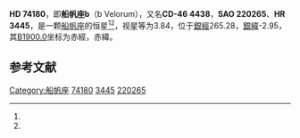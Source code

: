 {{Starbox begin
| name = HD 74180
}}
{{Starbox observe
| epoch = [[J2000.0|J2000.0]]
| constell = [[船帆座|船帆座]]<ref name=SIMBAD>{{cite web
 | url=http://simbad.u-strasbg.fr/simbad/sim-id?Ident=HR+3445
 | title =Pulsating variable Star
 | publisher=Centre de Données astronomiques de Strasbourg
 | work=SIMBAD
 | accessdate=2012-07-13}}</ref><ref name=DATA>{{cite web
 | url=http://vizier.u-strasbg.fr/viz-bin/VizieR-5?-out.add=.&-source=5050&-corr=PK=HR&-out.max=9999&HR=3445
 | title=VizieR Detailed Page
 | accessdate=2012-07-13
 | archive-date=2016-03-05
 | archive-url=https://web.archive.org/web/20160305093916/http://vizier.u-strasbg.fr/viz-bin/VizieR-5?-out.add=.&-source=5050&-corr=PK=HR&-out.max=9999&HR=3445
 | dead-url=no
 }}</ref>
| 星官 = [[天社|天社]]
| ra = {{RA|8|40|37.6}}<ref name=SIMBAD /><ref name=DATA />
| dec = {{DEC|-46|38|56}}<ref name=SIMBAD /><ref name=DATA />
| appmag_v = 3.84<ref name=SIMBAD /><ref name=DATA />
}}
{{Starbox character
| class = F3Ia<ref name=SIMBAD /><ref name=DATA />
| b-v = 0.71<ref name=SIMBAD /><ref name=DATA />
| u-b = 0.3<ref name=SIMBAD /><ref name=DATA />
| r-i = 0.6<ref name=SIMBAD /><ref name=DATA />
| variable = 
}}
{{Starbox astrometry
| radial_v = 0.3
| prop_mo_ra = 25
| parallax = 0.031
| p_error = 
}}
{{Starbox catalog
| names =CD-46 4438，[[SAO星表|SAO]] 220265，[[HD星表|HD]] 74180，[[HR星表|HR]] 3445}}
{{Starbox reference |Simbad=HR+3445}}
{{Starbox end}}

'''HD 74180'''，即'''船帆座b'''（b Velorum），又名'''CD-46 4438'''，'''SAO 220265'''、'''HR 3445'''，是一颗[[船帆座|船帆座]]的恒星<ref name=SIMBAD /><ref name=DATA />，视星等为3.84，位于[[銀道座標系|銀經]]265.28，[[銀道座標系|銀緯]]-2.95，其[[B1900.0|B1900.0]]坐标为赤經{{RA|8|37|18.4}}，赤緯{{DEC|-46|-2.95|34}}。

== 参考文献 ==
{{reflist}}

{{star-stub}}

{{Stars of Vela}}
{{星官|天社|6|5}}
[[Category:船帆座|Category:船帆座]]
[[Category:HD和HDE天體|74180]]
[[Category:HR天體|3445]]
[[Category:SAO天體|220265]]